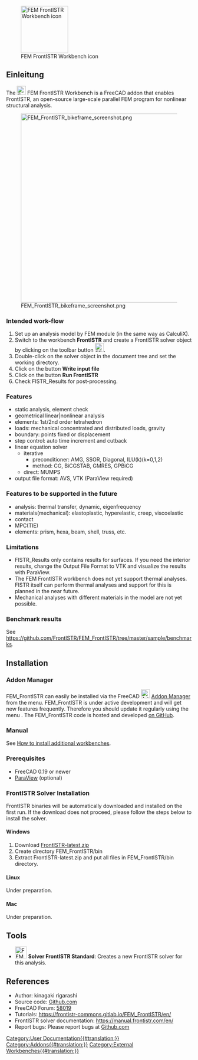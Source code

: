 <languages/>

[[File:FrontISTR.svg|thumb|128px|FEM FrontISTR Workbench icon]]

{{TOCright}}

<span id="Introduction"></span>
==Einleitung==

The [[File:FrontISTR.svg|24px]] FEM FrontISTR Workbench is a FreeCAD addon that enables FrontISTR, an open-source large-scale parallel FEM program for nonlinear structural analysis. 

[[File:FEM FrontISTR bikeframe screenshot.png|512px]]

=== Intended work-flow ===

# Set up an analysis model by FEM module (in the same way as CalculiX).
# Switch to the workbench '''FrontISTR''' and create a FrontISTR solver object by clicking on the toolbar button [[Image:FEM_SolverCalculixCxxtools.svg|24px]].
# Double-click on the solver object in the document tree and set the working directory.
# Click on the button '''Write input file'''
# Click on the button '''Run FrontISTR'''
# Check FISTR_Results for post-processing.

=== Features ===

* static analysis, element check
* geometrical linear|nonlinear analysis
* elements: 1st/2nd order tetrahedron
* loads: mechanical concentrated and distributed loads, gravity
* boundary: points fixed or displacement
* step control: auto time increment and cutback
* linear equation solver
** iterative
*** preconditioner: AMG, SSOR, Diagonal, ILU(k)(k=0,1,2)
*** method: CG, BiCGSTAB, GMRES, GPBiCG
** direct: MUMPS
* output file format: AVS, VTK (ParaView required)

=== Features to be supported in the future ===

* analysis: thermal transfer, dynamic, eigenfrequency
* materials(mechanical): elastoplastic, hyperelastic, creep, viscoelastic
* contact
* MPC(TIE)
* elements: prism, hexa, beam, shell, truss, etc.

=== Limitations ===

* FISTR_Results only contains results for surfaces. If you need the interior results, change the Output File Format to VTK and visualize the results with ParaView.
* The FEM FrontISTR workbench does not yet support thermal analyses. FISTR itself can perform thermal analyses and support for this is planned in the near future.
* Mechanical analyses with different materials in the model are not yet possible.

=== Benchmark results ===

See https://github.com/FrontISTR/FEM_FrontISTR/tree/master/sample/benchmarks.

== Installation ==

=== Addon Manager ===

FEM_FrontISTR can easily be installed via the FreeCAD [[Image:AddonManager.svg|24px]] [[Std_AddonMgr|Addon Manager]] from the {{MenuCommand|Tools → Addon manager}} menu.
FEM_FrontISTR  is under active development and will get new features frequently. Therefore you should update it regularly using the menu {{MenuCommand|Tools → Addon manager}}.
The FEM_FrontISTR code is hosted and developed [https://github.com/FrontISTR/FEM_FrontISTR on GitHub].

=== Manual ===

See [[How_to_install_additional_workbenches|How to install additional workbenches]].

=== Prerequisites ===

* FreeCAD 0.19 or newer
* [https://www.paraview.org/ ParaView] (optional)

=== FrontISTR Solver Installation ===

FrontISTR binaries will be automatically downloaded and installed on the first run. If the download does not proceed, please follow the steps below to install the solver.

==== Windows ====

# Download [https://www.frontistr.com/download/link.php?https://frontistr-commons.gitlab.io/FrontISTR/release/x86_64-w64-mingw32-msmpi/FrontISTR-latest.zip FrontISTR-latest.zip]
# Create directory FEM_FrontISTR/bin
# Extract FrontISTR-latest.zip and put all files in FEM_FrontISTR/bin directory.

==== Linux ====

Under preparation.

==== Mac ====

Under preparation.

== Tools ==

* [[Image:FEM_SolverCalculixCxxtools.svg|32px]] '''Solver FrontISTR Standard''':  Creates a new FrontISTR solver for this analysis.

== References ==

* Author: kinagaki rigarashi
* Source code: [https://github.com/FrontISTR/FEM_FrontISTR Github.com]
* FreeCAD Forum: [https://forum.freecadweb.org/viewtopic.php?t=58019 58019]
* Tutorials: https://frontistr-commons.gitlab.io/FEM_FrontISTR/en/
* FrontISTR solver documentation: https://manual.frontistr.com/en/
* Report bugs: Please report bugs at [https://github.com/FrontISTR/FEM_FrontISTR Github.com]


[[Category:User Documentation{{#translation:}}]]
[[Category:Addons{{#translation:}}]]
[[Category:External Workbenches{{#translation:}}]]